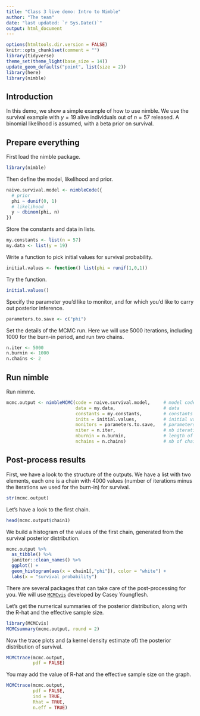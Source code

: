 ```yaml
---
title: "Class 3 live demo: Intro to Nimble"
author: "The team"
date: "last updated: `r Sys.Date()`"
output: html_document
---
```



```r
options(htmltools.dir.version = FALSE)
knitr::opts_chunk$set(comment = "")
library(tidyverse)
theme_set(theme_light(base_size = 14))
update_geom_defaults("point", list(size = 2)) 
library(here)
library(nimble)
```

## Introduction

In this demo, we show a simple example of how to use nimble. We use the survival example with $y = 19$ alive individuals out of $n = 57$ released. A binomial likelihood is assumed, with a beta prior on survival. 

## Prepare everything 

First load the nimble package. 
```r
library(nimble)
```

Then define the model, likelihood and prior. 
```r
naive.survival.model <- nimbleCode({
  # prior
  phi ~ dunif(0, 1)
  # likelihood
  y ~ dbinom(phi, n)
})
```

Store the constants and data in lists.
```r
my.constants <- list(n = 57)
my.data <- list(y = 19)
```

Write a function to pick initial values for survival probability. 
```r
initial.values <- function() list(phi = runif(1,0,1))
```

Try the function.
```r
initial.values()
```

Specify the parameter you'd like to monitor, and for which you'd like to carry out posterior inference. 
```r
parameters.to.save <- c("phi")
```

Set the details of the MCMC run. Here we will use 5000 iterations, including 1000 for the burn-in period, and run two chains. 
```r
n.iter <- 5000
n.burnin <- 1000
n.chains <- 2
```

## Run nimble

Run nimme. 
```r
mcmc.output <- nimbleMCMC(code = naive.survival.model,     # model code  
                          data = my.data,                  # data
                          constants = my.constants,        # constants
                          inits = initial.values,          # initial values
                          monitors = parameters.to.save,   # parameters to monitor
                          niter = n.iter,                  # nb iterations
                          nburnin = n.burnin,              # length of the burn-in
                          nchains = n.chains)              # nb of chains
```

## Post-process results

First, we have a look to the structure of the outputs. We have a list with two elements, each one is a chain with 4000 values (number of iterations minus the iterations we used for the burn-in) for survival. 
```r
str(mcmc.output)
```

Let's have a look to the first chain.
```r
head(mcmc.output$chain1)
```

We build a histogram of the values of the first chain, generated from the survival posterior distribution. 
```r
mcmc.output %>%
  as_tibble() %>%
  janitor::clean_names() %>%
  ggplot() + 
  geom_histogram(aes(x = chain1[,"phi"]), color = "white") + 
  labs(x = "survival probability")
```

There are several packages that can take care of the post-processing for you. We will use [`MCMCvis`](https://joss.theoj.org/papers/10.21105/joss.00640) developed by Casey Youngflesh. 

Let's get the numerical summaries of the posterior distribution, along with the R-hat and the effective sample size. 
```r
library(MCMCvis)
MCMCsummary(mcmc.output, round = 2)
```

Now the trace plots and (a kernel density estimate of) the posterior distribution of survival. 
```r
MCMCtrace(mcmc.output,
          pdf = FALSE) 
```

You may add the value of R-hat and the effective sample size on the graph. 
```r
MCMCtrace(mcmc.output,
          pdf = FALSE,
          ind = TRUE,
          Rhat = TRUE,
          n.eff = TRUE) 
```


<!-- knitr::purl(here::here("worksheets","2_demo.Rmd"), documentation = 2) -->

